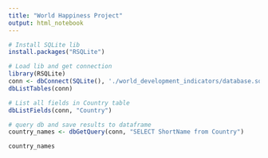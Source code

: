```yaml
---
title: "World Happiness Project"
output: html_notebook
---
```



```r
# Install SQLite lib
install.packages("RSQLite")
```

```r
# Load lib and get connection
library(RSQLite)
conn <- dbConnect(SQLite(), './world_development_indicators/database.sqlite')
dbListTables(conn)
```
```r
# List all fields in Country table
dbListFields(conn, "Country")
```


```r
# query db and save results to dataframe
country_names <- dbGetQuery(conn, "SELECT ShortName from Country")

country_names
```




